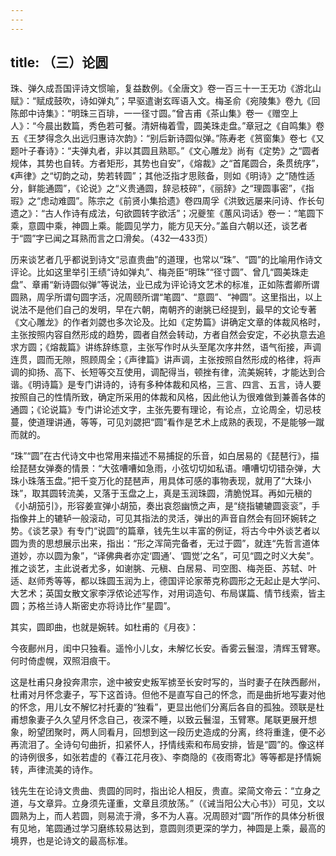 ```yaml
---
---
---
```

title: （三）论圆
---




珠、弹久成吾国评诗文惯喻，复益数例。《全唐文》卷一百三十一王无功《游北山赋》：“赋成鼓吹，诗如弹丸”；早驱遣谢玄晖语入文。梅圣俞《宛陵集》卷九《回陈郎中诗集》：“明珠三百琲，一一径寸圆。”曾吉甫《茶山集》卷一《赠空上人》：“今晨出数篇，秀色若可餐。清妍梅着雪，圆美珠走盘。”章冠之《自鸣集》卷五《王梦得念久出远归惠诗次韵》：“别后新诗圆似弹。”陈寿老《筼窗集》卷七《又题叶子春诗》：“夫弹丸者，非以其圆且熟耶。”《文心雕龙》尚有《定势》之“圆者规体，其势也自转。方者矩形，其势也自安”，《熔裁》之“首尾圆合，条贯统序”，《声律》之“切韵之动，势若转圆”；其他泛指才思赅备，则如《明诗》之“随性适分，鲜能通圆”，《论说》之“义贵通圆，辞忌枝碎”，《丽辞》之“理圆事密”，《指瑕》之“虑动难圆”。陈宗之《前贤小集拾遗》卷四周孚《洪致远屡来问诗、作长句遗之》：“古人作诗有成法，句欲圆转字欲活”；况夔笙《蕙风词话》卷一：“笔圆下乘，意圆中乘，神圆上乘。能圆见学力，能方见天分。”盖自六朝以还，谈艺者于“圆”字已闻之耳熟而言之口滑矣。（432—433页）

历来谈艺者几乎都说到诗文“忌直贵曲”的道理，也常以“珠”、“圆”的比喻用作诗文评论。比如这里举引王绩“诗如弹丸”、梅尧臣“明珠”“径寸圆”、曾几“圆美珠走盘”、章甫“新诗圆似弹”等说法，业已成为评论诗文艺术的标准，正如陈耆卿所谓圆熟，周孚所谓句圆字活，况周颐所谓“笔圆”、“意圆”、“神圆”。这里指出，以上说法不是他们自己的发明，早在六朝，南朝齐的谢朓已经提到，最早的文论专著《文心雕龙》的作者刘勰也多次论及。比如《定势篇》讲确定文章的体裁风格时，主张按照内容自然形成的趋势，圆者自然会转动，方者自然会安定，不必执意去追求方圆；《熔裁篇》讲练辞练意，主张写作时从头至尾次序井然，语气衔接，声调连贯，圆而无隙，照顾周全；《声律篇》讲声调，主张按照自然形成的格律，将声调的抑扬、高下、长短等交互使用，调配得当，顿挫有律，流美婉转，才能达到合谐。《明诗篇》是专门讲诗的，诗有多种体裁和风格，三言、四言、五言，诗人要按照自己的性情所致，确定所采用的体裁和风格，因此他认为很难做到兼善各体的通圆；《论说篇》专门讲论述文字，主张先要有理论，有论点，立论周全，切忌枝蔓，使道理讲通，等等，可见刘勰把“圆”看作是艺术上成熟的表现，不是能够一蹴而就的。

“珠”“圆”在古代诗文中也常用来描述不易捕捉的乐音，如白居易的《琵琶行》，描绘琵琶女弹奏的情景：“大弦嘈嘈如急雨，小弦切切如私语。嘈嘈切切错杂弹，大珠小珠落玉盘。”把千变万化的琵琶声，用具体可感的事物表现，就用了“大珠小珠”，取其圆转流美，又落于玉盘之上，真是玉润珠圆，清脆悦耳。再如元稹的《小胡笳引》，形容姜宣弹小胡笳，奏出哀怨幽愤之声，是“绕指辘辘圆衮衮”，手指像井上的辘轳一般滚动，可见其指法的灵活，弹出的声音自然会有回环婉转之势。《谈艺录》有专门“说圆”的篇章，钱先生以丰富的例证，将古今中外谈艺者以圆为贵的思想展示出来，指出：“形之浑简完备者，无过于圆”，就连“先哲言道体道妙，亦以圆为象”，“译佛典者亦定‘圆通’、‘圆觉’之名”，可见“圆之时义大矣”。推之谈艺，主此说者尤多，如谢朓、元稹、白居易、司空图、梅尧臣、苏轼、叶适、赵师秀等等，都以珠圆玉润为上，德国评论家蒂克称圆形之无起止是大学问、大艺术；英国女散文家李浮侬论述写作，对用词造句、布局谋篇、情节线索，皆主圆；苏格兰诗人斯密史亦将诗比作“星圆”。

其实，圆即曲，也就是婉转。如杜甫的《月夜》：

今夜鄜州月，闺中只独看。遥怜小儿女，未解忆长安。香雾云鬟湿，清辉玉臂寒。何时倚虚幌，双照泪痕干。

这是杜甫只身投奔肃宗，途中被安史叛军掳至长安时写的，当时妻子在陕西鄜州，杜甫对月怀念妻子，写下这首诗。但他不是直写自己的怀念，而是曲折地写妻对他的怀念，用儿女不解忆衬托妻的“独看”，更显出他们分离后各自的孤独。颈联是杜甫想象妻子久久望月怀念自己，夜深不睡，以致云鬟湿，玉臂寒。尾联更展开想象，盼望团聚时，两人同看月，回想到这一段历史造成的分离，终将重逢，便不必再流泪了。全诗句句曲折，扣紧怀人，抒情线索和布局安排，皆是“圆”的。像这样的诗例很多，如张若虚的《春江花月夜》、李商隐的《夜雨寄北》等等都是抒情婉转，声律流美的诗作。

钱先生在论诗文贵曲、贵圆的同时，指出论人相反，贵直。梁简文帝云：“立身之道，与文章异。立身须先谨重，文章且须放荡。”（《诫当阳公大心书》）可见，文以圆熟为上，而人若圆，则易流于滑，多不为人喜。况周颐对“圆”所作的具体分析很有见地，笔圆通过学习磨练较易达到，意圆则须更深的学力，神圆是上乘，最高的境界，也是论诗文的最高标准。